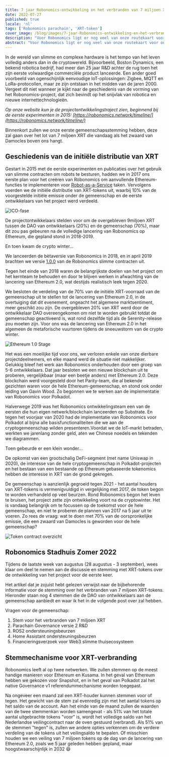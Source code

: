 ```yaml
---
title: 7 jaar Robonomics-ontwikkeling en het verbranden van 7 miljoen XRT
date: 2022-07-27
published: true
locale: 'nl'
tags: ['Robonomics parachain', 'XRT-token']
cover_image: /blog/images/7-jaar-Robonomics-ontwikkeling-en-het-verbranden-van-7-miljoen-XRT/7-jaar-Robonomics-ontwikkeling-en-het-verbranden-van-7-miljoen-XRT.jpg
description: "Voor Robonomics ligt er nog veel van onze routekaart voor ons en zullen er veel dingen voor de eerste keer gebeuren."
abstract: "Voor Robonomics ligt er nog veel van onze routekaart voor ons en zullen er veel dingen voor de eerste keer gebeuren."
---
```


In de wereld van slimme en complexe hardware is het tempo van het leven volledig anders dan in de cryptowereld. Bijvoorbeeld, Boston Dynamics, een bekend robotica bedrijf, had meer dan 25 jaar R&D achter de rug toen het zijn eerste volwaardige commerciële product lanceerde. Een ander goed voorbeeld van ogenschijnlijk eenvoudige IoT-oplossingen: Zigbee, MQTT en LoRa-protocollen, maar ze zijn ontstaan in het midden van de jaren 2000. Vergeet dit niet wanneer je kijkt naar de geschiedenis van de vorming van het Robonomics-project, dat zich bevindt op het snijvlak van robotica en nieuwe internettechnologieën.

*Op onze website kun je de projectontwikkelingstraject zien, beginnend bij de eerste experimenten in 2015: [https://robonomics.network/timeline/](https://robonomics.network/timeline/)*

Binnenkort zullen we onze eerste gemeenschapsstemming hebben, deze zal gaan over het lot van 7 miljoen XRT die vandaag als het zwaard van Damocles boven ons hangt.

## Geschiedenis van de initiële distributie van XRT

Gestart in 2015 met de eerste experimenten en publicaties over het gebruik van slimme contracten om robots te besturen, hadden we in 2017 ons eerste plan voor het creëren van Robonomics om aanvullende Ethereum-functies te implementeren voor [Robot-as-a-Service](https://en.wikipedia.org/wiki/Robot_as_a_service) taken. Vervolgens voerden we de initiële distributie van XRT-tokens uit, waarbij 10% van de voorgestelde initiële emissie onder de gemeenschap en de eerste ontwikkelaars van het project werd verdeeld.

![ICO-fase](/blog/images/7-jaar-Robonomics-ontwikkeling-en-het-verbranden-van-7-miljoen-XRT/7-jaar-img-1.png)

De projectontwikkelaars stelden voor om de overgebleven 9miljoen XRT tussen de DAO van ontwikkelaars (20%) en de gemeenschap (70%), maar dit zou pas gebeuren na de volledige lancering van Robonomics op Ethereum, die gepland stond in 2018-2019.

En toen kwam de crypto winter...

We lanceerden de bètaversie van Robonomics in 2018, en in april 2019 brachten we versie [1.0.0](https://github.com/airalab/robonomics_contracts/releases/tag/v1.0) van de Robonomics slimme contracten uit.

Tegen het einde van 2018 waren de belangrijkste doelen van het project om het kernteam te behouden en door te blijven werken in afwachting van de lancering van Ethereum 2.0, wat destijds realistisch leek tegen 2020.

We besloten de verdeling van de 70% van de initiële XRT-voorraad van de gemeenschap uit te stellen tot de lancering van Ethereum 2.0, in de overtuiging dat dit evenement, ongeacht het algemene marktsentiment, meer geschikt zou zijn. De overgebleven 20% van XRT werd door de ontwikkelaar DAO overeengekomen om niet te worden gebruikt totdat de gemeenschap geactiveerd is, wat rond dezelfde tijd als de Serenity-release zou moeten zijn. Voor ons was de lancering van Ethereum 2.0 in het algemeen de metaforische vuurtoren tijdens de sneeuwstorm van de crypto winter.

![Ethereum 1.0 Stage](/blog/images/7-years-of-Robonomics-development-and-burning-7-million-XRT/7-years-img-2.png)

Het was een moeilijke tijd voor ons, we verloren enkele van onze dierbare projectdeelnemers, en elke maand werd de situatie niet makkelijker. Gelukkig bleef het werk aan Robonomics onderhouden door een groep van 5-6 ontwikkelaars. Dat jaar besloten we een nieuwe blockchain uit te proberen, vergelijkbaar (maar een beetje anders) met Ethereum 2.0. Deze blockchain werd voorgesteld door het Parity-team, die al bekende gezichten waren voor de hele Ethereum-gemeenschap, en stond ook onder leiding van Gavin Wood. Zo begonnen we te werken aan de implementatie van Robonomics voor Polkadot.

Halverwege 2019 was het Robonomics ontwikkelingsteam een van de eersten die hun eigen netwerk/blockchain lanceerden op Substrate. En tegen het voorjaar van 2020 had de implementatie van Robonomics voor Polkadot al bijna alle basisfunctionaliteiten die we aan de cryptogemeenschap wilden presenteren.Voordat we de IoT-markt betraden, werkten we jarenlang zonder geld, aten we Chinese noedels en tekenden we diagrammen.

Toen gebeurde er een klein wonder...

De opkomst van een grootschalig DeFi-segment (met name Uniswap in 2020), de interesse van de hele cryptogemeenschap in Polkadot-projecten en het bestaan van een bestaande op Ethereum gebaseerde tokenomics hebben de interesse in XRT van de grond gekregen.

De gemeenschap is aanzienlijk gegroeid tegen 2021 - het aantal houders van XRT-tokens is vermenigvuldigd in vergelijking met 2017, de token begon te worden verhandeld op veel beurzen. Rond Robonomics begon het leven te bruisen, het project zette zijn ontwikkeling voort na de cryptowinter. Het is vandaag belangrijk om te focussen op de toekomst voor de hele gemeenschap, en niet te proberen de plannen van 2017 na 5 jaar uit te voeren. Zo rees de vraag: wat te doen met 70% van de oorspronkelijke emissie, die een zwaard van Damocles is geworden voor de hele gemeenschap?

![Token contract overzicht](/blog/images/7-years-of-Robonomics-development-and-burning-7-million-XRT/7-years-img-3.png)

## Robonomics Stadhuis Zomer 2022

Tijdens de laatste week van augustus (28 augustus - 3 september), wees klaar om deel te nemen aan de discussie en stemming met XRT-tokens over de ontwikkeling van het project voor de eerste keer.

Het artikel dat je zojuist hebt gelezen verwijst naar de bijbehorende informatie voor de stemming over het verbranden van 7 miljoen XRT-tokens. Hieronder staan nog 4 stemmen die de DAO van ontwikkelaars aan de gemeenschap aanbiedt en waar ik het in de volgende post over zal hebben.

Vragen voor de gemeenschap:

1. Stem voor het verbranden van 7 miljoen XRT
2. Parachain Governance versie 2 R&D
3. ROS2 ondersteuningsbeurzen
4. Home Assistant ondersteuningsbeurzen
5. Financieringsverzoek voor Web3 slimme thuisecosysteem

## Stemmechanisme voor XRT-verbranding

Robonomics leeft al op twee netwerken. We zullen stemmen op de meest handige manieren voor Ethereum en Kusama. In het geval van Ethereum hebben we gekozen voor Snapshot, en in het geval van Polkadot zal het native Governance v1 referendummechanisme worden toegepast.

Na ongeveer een maand zal een XRT-houder kunnen stemmen voor of tegen. Het gewicht van de stem zal evenredig zijn met het aantal tokens op het saldo van de account. Aan het einde van de maand zullen de waarden van de twee stemmenkan worden samengevat - als 51% van het totale aantal uitgebrachte tokens "voor" is, wordt het volledige saldo van het Nederlandse veilingcontract naar de oven gestuurd (verbrand). Als 51% van de stemmen "tegen" is, zullen we andere opties verkennen om de verdere verdeling van de tokens uit het veilingsaldo te bepalen. Of misschien houden we een veiling van 7 miljoen tokens op de dag van de lancering van Ethereum 2.0, zoals we 5 jaar geleden hebben gepland, maar hoogstwaarschijnlijk in 2032 😄